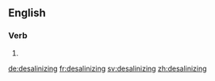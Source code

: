 ==English==

===Verb===
{{head|en|present participle}}

# {{present participle of|desalinize|lang=en}}

[[de:desalinizing]]
[[fr:desalinizing]]
[[sv:desalinizing]]
[[zh:desalinizing]]